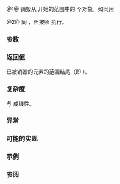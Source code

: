 {{cpp/title|destroy_n}}
{{cpp/memory/navbar}}
{{dcl begin}}
{{dcl header|memory}}
{{dcl rev multi|num=1
|since1=c++17|dcl1=
template&lt; class ForwardIt, class Size &gt;
ForwardIt destroy_n( ForwardIt first, Size n );
|since2=c++20|dcl2=
template&lt; class ForwardIt, class Size &gt;
constexpr ForwardIt destroy_n( ForwardIt first, Size n );
}}
{{dcl|num=2|since=c++17|
template&lt; class ExecutionPolicy, class ForwardIt, class Size &gt;
ForwardIt destroy_n( ExecutionPolicy&amp;&amp; policy, ForwardIt first, Size n );
}}
{{dcl end}}
@1@ 销毁从 {{c|first}} 开始的范围中的 {{c|n}} 个对象，如同用
{{source|1=
for (; n &gt; 0; (void) ++first, --n)
    std::destroy_at(std::addressof(*first));
}}

@2@ 同 {{v|1}}，但按照 {{c|policy}} 执行。{{cpp/algorithm/parallel overload precondition}}

===参数===
{{par begin}}
{{par|first|要销毁的元素范围的起始}}
{{par|n|要销毁的元素数目}}
{{par exec pol}}
{{par hreq}}
{{par req named|ForwardIt|ForwardIterator}}
{{par req|通过 {{tt|ForwardIt}} 合法实例的自增、赋值、比较或间接均不抛出异常。}}
{{par end}}

===返回值===
已被销毁的元素的范围结尾（即 {{c|std::next(first, n)}}）。

===复杂度===
与 {{c|n}} 成线性。

===异常===
{{cpp/algorithm/parallel_exceptions_reporting_behavior|singular=yes}}

===可能的实现===
{{eq fun|1=
template&lt;class ForwardIt, class Size&gt;
constexpr // C++20 起
ForwardIt destroy_n(ForwardIt first, Size n)
{
    for (; n &gt; 0; (void) ++first, --n)
        std::destroy_at(std::addressof(*first));
    return first;
}
}}

===示例===
{{cpp/memory/destroy example|destroy_n}}

===参阅===
{{dsc begin}}
{{dsc inc|cpp/memory/dsc destroy}}
{{dsc inc|cpp/memory/dsc destroy_at}}
{{dsc inc|cpp/memory/ranges/dsc destroy_n}}
{{dsc end}}

{{langlinks|en|es|ja|ru}}